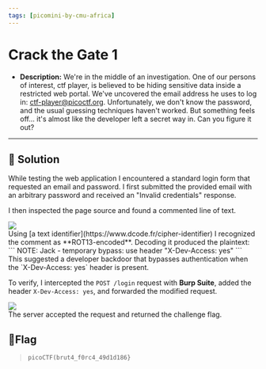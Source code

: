 ---
tags: [picomini-by-cmu-africa]
---
# Crack the Gate 1

- **Description:** We're in the middle of an investigation. One of our persons of interest, ctf player, is believed to be hiding sensitive data inside a restricted web portal. 
We've uncovered the email address he uses to log in: ctf-player@picoctf.org. 
Unfortunately, we don't know the password, and the usual guessing techniques haven't worked. But something feels off... it's almost like the developer left a secret way in. 
Can you figure it out?

---

## 🔎 Solution
While testing the web application I encountered a standard login form that requested an email and password. 
I first submitted the provided email with an arbitrary password and received an "Invalid credentials" response.

I then inspected the page source and found a commented line of text. 
<div style={{ width: '100%', margin: '0 auto' }}>
  <img src={require("./cmt.png").default} style={{ width: '100%', height: 'auto' }} />
</div>
Using [a text identifier](https://www.dcode.fr/cipher-identifier) I recognized the comment as **ROT13-encoded**. 
Decoding it produced the plaintext:
```
NOTE: Jack - temporary bypass: use header "X-Dev-Access: yes"
```
This suggested a developer backdoor that bypasses authentication when the `X-Dev-Access: yes` header is present.

To verify, I intercepted the `POST /login` request with **Burp Suite**, added the header `X-Dev-Access: yes`, and forwarded the modified request. 
<div style={{ width: '100%', margin: '0 auto' }}>
  <img src={require("./burp.png").default} style={{ width: '100%', height: 'auto' }} />
</div>
The server accepted the request and returned the challenge flag.

## 🚩Flag
> `picoCTF(brut4_f0rc4_49d1d186}`

